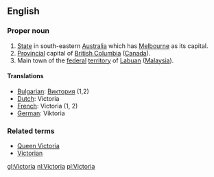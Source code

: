 ==English==

===Proper noun===

#[[State]] in south-eastern [[Australia]] which has [[Melbourne]] as its capital.
#[[Provincial]] capital of [[British Columbia]] ([[Canada]]).
#Main town of the [[federal]] [[territory]] of [[Labuan]] ([[Malaysia]]).

====Translations====

*[[Bulgarian]]: [[Виктория]] (1,2)
*[[Dutch]]: Victoria
*[[French]]: Victoria (1, 2)
*[[German]]: Viktoria

===Related terms===
*[[Queen Victoria]]
*[[Victorian]]

[[gl:Victoria]]
[[nl:Victoria]]
[[pl:Victoria]]